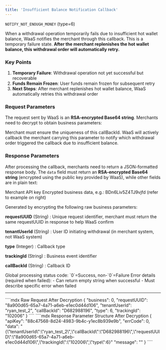 ```yaml
---
title: 'Insufficient Balance Notification Callback'
---
```


`NOTIFY_NOT_ENOUGH_MONEY` (type=6)

When a withdrawal operation temporarily fails due to insufficient hot wallet balance, WaaS notifies the merchant through this callback. This is a temporary failure state. **After the merchant replenishes the hot wallet balance, this withdrawal order will automatically retry.**

### Key Points
1. **Temporary Failure**: Withdrawal operation not yet successful but recoverable
2. **Funds Remain Frozen**: User funds remain frozen for subsequent retry
3. **Next Steps**: After merchant replenishes hot wallet balance, WaaS automatically retries this withdrawal order

### Request Parameters
The request sent by WaaS is an **RSA-encrypted Base64 string**. Merchants need to decrypt to obtain business parameters:

<ResponseField name="Insufficient Balance Callback Request Parameters" type="object">

<Expandable title="View Full Parameter List">

<ResponseField name="callBackId" type="String" required="Yes" example="D682988196">
Merchant must ensure the uniqueness of this callBackId. WaaS will actively callback the merchant carrying this parameter to notify which withdrawal order triggered the callback due to insufficient balance.
</ResponseField>

</Expandable>
</ResponseField>

### Response Parameters
After processing the callback, merchants need to return a JSON-formatted response body. The `data` field must return an **RSA-encrypted Base64 string** (encrypted using the public key provided by WaaS), while other fields are in plain text:

<ResponseField name="Withdrawal Callback Response Parameters" type="object">

<Expandable title="View Full Parameter List">

<ResponseField name="api极" type="String" required="Yes" example="88c47568-8d24-4983-9b4c-y1ec8b939e9b">
Merchant API key
</ResponseField>

<ResponseField name="data" type="String" required="Yes" example="BDn6Liv5Z4TJ9vjfdRiuq1gaQJuODth3zlC4...">
Encrypted business data, e.g.: BDn6Liv5Z4TJ9vjfd (refer to example on right)

   Generated by encrypting the following raw business parameters:

   **requestUUID** (String) : Unique request identifier, merchant must return the same requestUUID in response to help WaaS confirm

   **tenantUserId** (String) : User ID initiating withdrawal (in merchant system, not WaaS system)

   **type** (Integer) : Callback type

   **trackingId** (String) : Business event identifier

   **callBackId** (String) : Callback ID

</ResponseField>

<ResponseField name="errCode" type="Integer" required="Yes" example="0">
Global processing status code:
`0`=Success, non-`0`=Failure
</ResponseField>

<ResponseField name="message" type="String" required="Yes" example="">
Error details (required when failed):
- Can return empty string when successful
- Must describe specific error when failed
</ResponseField>

</Expandable>
</ResponseField>

---

<RequestExample>
````mdx Raw Request After Decryption
{
  "business": 0,
  "requestUUID": "8a900d65-65a7-4a71-a6eb-e1ec0d44d106",
  "tenantUserId": "ryan_test_2",
  "callBackId": "D682988196",
  "type": 6,
  "trackingId": "102006"
}
````
</RequestExample>


<ResponseExample>
````mdx Response Parameter Structure After Decryption
{
  "apiKey": "88c47568-8d24-4983-9b4c-y1ec8b939e9b",
  "errCode": 0,
  "data": "{\"tenantUserId\":\"ryan_test_2\",\"callBackId\":\"D682988196\",\"requestUUID\":\"8a900d65-65a7-4a71-a6eb-e1ec0d44d106\",\"trackingId\":\"102006\",\"type\":6}"
  "message": ""
}
````
</ResponseExample>




